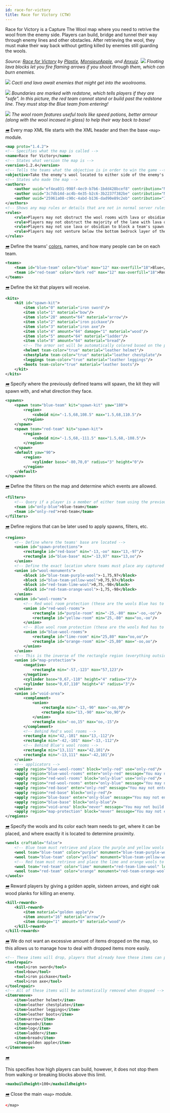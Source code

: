 ```yaml
---
id: race-for-victory
title: Race for Victory (CTW)
---
```


Race for Victory is a Capture The Wool map where you need to retrive the wool from the enemy side.
Players can build, bridge and tunnel their way through enemy lines and other obstacles.
After retrieving the wool, they must make their way back without getting killed by enemies still guarding the
wools.

_Source: [Race for Victory](https://github.com/MCResourcePile/overcast-maps/tree/master/maps/race_for_victory) by [Plastix](https://github.com/Plastix),
[MonsieurApple](https://github.com/tonybruess), and [Anxuiz](https://github.com/steveanton).
![](/img/examples/rfv1.png)
Floating lava blocks let you fire flaming arrows if you shoot through them, which can burn enemies._

![](/img/examples/rfv2.png)
_Cacti and lava await enemies that might get into the woolrooms._

![](/img/examples/rfv3.png)
_Boundaries are marked with redstone, which tells players if they are "safe".
In this picture, the red team cannot stand or build past the redstone line. They must stop
the Blue team from entering!_

![](/img/examples/rfv4.png)
_The wool room features useful tools like speed potions, better armour (along with the wool incased in glass)
to help their way back to base!_

[<i className="icon-right">➡️</i>](/docs/modules/general/main)
Every map XML file starts with the XML header and then the base `<map>` module.

```xml
<map proto="1.4.2">
<!-- Specifies what the map is called -->
<name>Race for Victory</name>
<!-- States what version the map is -->
<version>1.2.4</version>
<!-- Tells the teams what the objective is in order to win the game -->
<objective>Take the enemy's wool located to either side of the enemy's base and place it in your victory monument.</objective>
<!-- States who made the map -->
<authors>
    <author uuid="ef4ea031-998f-4ec9-b7b6-1bdd428bcef8" contribution="Map design"/> <!-- Plastix -->
    <author uuid="3c7db14d-ac4b-4e35-b2c6-3b2237f382be" contribution="Map design and gameplay management"/> <!-- MonsieurApple -->
    <author uuid="25961a08-c90c-4abd-b136-dad90e89c2eb" contribution="Item management"/> <!-- Anxuiz -->
</authors>
<!-- Shows any map rules or details that are not in normal server rules which appears when running /map -->
<rules>
    <rule>Players may not obstruct the wool rooms with lava or obsidian.</rule>
    <rule>Players may not obstruct the majority of the lane with lava or obsidian.</rule>
    <rule>Players may not use lava or obsidian to block a team's spawn.</rule>
    <rule>Players may not venture below the bottom bedrock layer of the map.</rule>
</rules>
```

[<i className="icon-right">➡️</i>](/docs/modules/format/teams)
Define the teams' [colors](/docs/reference/misc/formatting#chatColors), names, and how many people can be on each team.

```xml
<teams>
    <team id="blue-team" color="blue" max="12" max-overfill="18">Blue</team>
    <team id="red-team" color="dark red" max="12" max-overfill="18">Red</team>
</teams>
```

[<i className="icon-right">➡️</i>](/docs/modules/gear/kits)
Define the kit that players will receive.

```xml
<kits>
    <kit id="spawn-kit">
        <item slot="0" material="iron sword"/>
        <item slot="1" material="bow"/>
        <item slot="28" amount="64" material="arrow"/>
        <item slot="2" material="iron pickaxe"/>
        <item slot="3" material="iron axe"/>
        <item slot="4" amount="64" damage="1" material="wood"/>
        <item slot="5" amount="64" material="ladder"/>
        <item slot="8" amount="64" material="bread"/>
        <!-- The armor set will be automatically colored based on the player's team -->
        <helmet team-color="true" material="leather helmet"/>
        <chestplate team-color="true" material="leather chestplate"/>
        <leggings team-color="true" material="leather leggings"/>
        <boots team-color="true" material="leather boots"/>
    </kit>
</kits>
```

[<i className="icon-right">➡️</i>](/docs/modules/mechanics/spawns)
Specify where the previously defined teams will spawn, the kit they will spawn with, and what direction they face.

```xml
<spawns>
    <spawn team="blue-team" kit="spawn-kit" yaw="180">
        <region>
            <cuboid min="-1.5,68,108.5" max="1.5,68,110.5"/>
        </region>
    </spawn>
    <spawn team="red-team" kit="spawn-kit">
        <region>
            <cuboid min="-1.5,68,-111.5" max="1.5,68,-108.5"/>
        </region>
    </spawn>
    <default yaw="90">
        <region>
            <cylinder base="-80,70,0" radius="3" height="0"/>
        </region>
    </default>
</spawns>
```

[<i className="icon-right">➡️</i>](/docs/modules/mechanics/filters)
Define the filters on the map and determine which events are allowed.

```xml
<filters>
    <!-- Query if a player is a member of either team using the previously defined team ID -->
    <team id="only-blue">blue-team</team>
    <team id="only-red">red-team</team>
</filters>
```

[<i className="icon-right">➡️</i>](/docs/modules/mechanics/regions)
Define regions that can be later used to apply spawns, filters, etc.

```xml
<regions>
    <!-- Define where the teams' base are located -->
    <union id="spawn-protections">
        <rectangle id="red-base" min="-13,-oo" max="13,-97"/>
        <rectangle id="blue-base" min="-13,97" max="13,oo"/>
    </union>
    <!-- Define the exact location where teams must place any captured wools -->
    <union id="wool-monuments">
        <block id="blue-team-purple-wool">-1,75,97</block>
        <block id="blue-team-yellow-wool">0,75,97</block>
        <block id="red-team-lime-wool">0,75,-98</block>
        <block id="red-team-orange-wool">-1,75,-98</block>
    </union>
    <union id="wool-rooms">
        <!-- Red wool room protection (these are the wools Blue has to get) -->
        <union id="red-wool-rooms">
            <rectangle id="purple-room" min="-25,-80" max="-oo,-oo"/>
            <rectangle id="yellow-room" min="25,-80" max="oo,-oo"/>
        </union>
        <!-- Blue wool room protection (these are the wools Red has to get) -->
        <union id="blue-wool-rooms">
            <rectangle id="lime-room" min="25,80" max="oo,oo"/>
            <rectangle id="orange-room" min="-25,80" max="-oo,oo"/>
        </union>
    </union>
    <!-- This is the inverse of the rectangle region (everything outside of the rectangle) -->
    <union id="map-protection">
        <negative>
            <rectangle min="-57,-123" max="57,123"/>
        </negative>
        <cylinder base="0,67,-110" height="4" radius="3"/>
        <cylinder base="0,67,110" height="4" radius="3"/>
    </union>
    <union id="void-area">
        <complement>
            <union>
                <rectangle min="-13,-90" max="-oo,90"/>
                <rectangle min="13,-90" max="oo,90"/>
            </union>
            <rectangle min="-oo,15" max="oo,-15"/>
        </complement>
        <!-- Behind Red's wool rooms -->
        <rectangle min="42,-101" max="13,-112"/>
        <rectangle min="-42,-101" max="-13,-112"/>
        <!-- Behind Blue's wool rooms -->
        <rectangle min="13,111" max="42,101"/>
        <rectangle min="-13,111" max="-42,101"/>
    </union>
    <!-- applicators -->
    <apply region="blue-wool-rooms" block="only-red" use="only-red"/>
    <apply region="blue-wool-rooms" enter="only-red" message="You may not enter your own wool room!"/>
    <apply region="red-wool-rooms" block="only-blue" use="only-red"/>
    <apply region="red-wool-rooms" enter="only-blue" message="You may not enter your own wool room!"/>
    <apply region="red-base" enter="only-red" message="You may not enter the enemy spawn!"/>
    <apply region="red-base" block="only-red"/>
    <apply region="blue-base" enter="only-blue" message="You may not enter the enemy spawn!"/>
    <apply region="blue-base" block="only-blue"/>
    <apply region="void-area" block="never" message="You may not build over the void!"/> <!-- Prevent void bridging (building out of bounds) -->
    <apply region="map-protection" block="never" message="You may not edit blocks in this area!"/>
</regions>
```

[<i className="icon-right">➡️</i>](/docs/modules/objectives/ctw)
Specify the wools and its color each team needs to get, where it can be placed, and where exactly it is located to determine proximity.

```xml
<wools craftable="false">
    <!-- Blue team must retrieve and place the purple and yellow wools to win -->
    <wool team="blue-team" color="purple" monument="blue-team-purple-wool" location="-49,69,-96"/>
    <wool team="blue-team" color="yellow" monument="blue-team-yellow-wool" location="48,69,-96"/>
    <!-- Red team must retrieve and place the lime and orange wools to win -->
    <wool team="red-team" color="lime" monument="red-team-lime-wool" location="48,69,95"/>
    <wool team="red-team" color="orange" monument="red-team-orange-wool" location="-49,69,95"/>
</wools>
```

[<i className="icon-right">➡️</i>](/docs/modules/gear/kill-rewards)
️Reward players by giving a golden apple, sixteen arrows, and eight oak wood planks for killing an enemy.

```xml
<kill-rewards>
    <kill-reward>
        <item material="golden apple"/>
        <item amount="16" material="arrow"/>
        <item damage="1" amount="8" material="wood"/>
    </kill-reward>
</kill-rewards>
```

[<i className="icon-right">➡️</i>](/docs/modules/gear/repair-remove-keep)
We do not want an excessive amount of items dropped on the map, so this allows us to manage
how to deal with dropped items more easily.

```xml
<!-- These items will drop, players that already have these items can pick it up and will be merged -->
<toolrepair>
    <tool>iron sword</tool>
    <tool>bow</tool>
    <tool>iron pickaxe</tool>
    <tool>iron axe</tool>
</toolrepair>
<!-- All of these items will be automatically removed when dropped -->
<itemremove>
    <item>leather helmet</item>
    <item>leather chestplate</item>
    <item>leather leggings</item>
    <item>leather boots</item>
    <item>arrow</item>
    <item>wood</item>
    <item>log</item>
    <item>ladder</item>
    <item>bread</item>
    <item>golden apple</item>
</itemremove>
```

[<i className="icon-right">➡️</i>](/docs/modules/environment/world/#build-height)

This specifies how high players can build, however, it does not stop them from walking or breaking blocks above this limit.

```xml
<maxbuildheight>100</maxbuildheight>
```

[<i className="icon-right">➡️</i>](/docs/modules/general/main)
Close the main `<map>` module.

```xml
</map>
```
